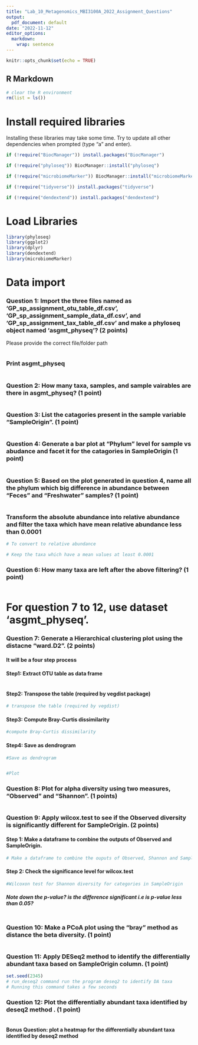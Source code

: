 ```yaml
---
title: "Lab_10_Metagenomics_MBI3100A_2022_Assignment_Questions"
output:
  pdf_document: default
date: "2022-11-12"
editor_options:
  markdown:
    wrap: sentence
---
```


```r
knitr::opts_chunk$set(echo = TRUE)
```

## R Markdown

```r
# clear the R environment
rm(list = ls())
```

# Install required libraries

Installing these libraries may take some time.
Try to update all other dependencies when prompted (type "a" and enter).

```r

if (!require("BiocManager")) install.packages("BiocManager")

if (!require("phyloseq")) BiocManager::install("phyloseq")

if (!require("microbiomeMarker")) BiocManager::install("microbiomeMarkera")

if (!require("tidyverse")) install.packages("tidyverse")

if (!require("dendextend")) install.packages("dendextend")

```

# Load Libraries

```r
library(phyloseq)
library(ggplot2)
library(dplyr)
library(dendextend)
library(microbiomeMarker)
```

# Data import

### Question 1: Import the three files named as 'GP_sp_assignment_otu_table_df.csv', 'GP_sp_assignment_sample_data_df.csv', and 'GP_sp_assignment_tax_table_df.csv' and make a phyloseq object named 'asgmt_physeq'? (2 points)

Please provide the correct file/folder path

```r

```

### Print asgmt_physeq

```r

```

### Question 2: How many taxa, samples, and sample vairables are there in asgmt_physeq? (1 point)

``` md
```

### Question 3: List the catagories present in the sample variable "SampleOrigin". (1 point)

```r

```

### Question 4: Generate a bar plot at "Phylum" level for sample vs abudance and facet it for the catagories in SampleOrigin (1 point)

```r

```

### Question 5: Based on the plot generated in question 4, name all the phylum which big difference in abundance between "Feces" and "Freshwater" samples? (1 point)

``` md
```

### Transform the absolute abundance into relative abundance and filter the taxa which have mean relative abundance less than 0.0001

```r
# To convert to relative abundance

# Keep the taxa which have a mean values at least 0.0001

```

### Question 6: How many taxa are left after the above filtering? (1 point)

``` md
```

# For question 7 to 12, use dataset 'asgmt_physeq'.

### Question 7: Generate a Hierarchical clustering plot using the distacne "ward.D2". (2 points)

#### It will be a four step process

#### Step1: Extract OTU table as data frame

```r

```

#### Step2: Transpose the table (required by vegdist package)

```r
# transpose the table (required by vegdist)

```

#### Step3: Compute Bray-Curtis dissimilarity

```r
#compute Bray-Curtis dissimilarity

```

#### Step4: Save as dendrogram

```r
#Save as dendrogram


#Plot

```

### Question 8: Plot for alpha diversity using two measures, "Observed" and "Shannon". (1 points)

```r

```

### Question 9: Apply wilcox.test to see if the Observed diversity is significantly different for SampleOrigin. (2 points)

#### Step 1: Make a dataframe to combine the outputs of Observed and SampleOrigin.

```r
# Make a dataframe to combine the ouputs of Observed, Shannon and SampleOrigin

```

#### Step 2: Check the significance level for wilcox.test

```r
#Wilcoxon test for Shannon diversity for categories in SampleOrigin

```

##### Note down the p-value? is the difference significant i.e is p-value less than 0.05?

``` md
```

### Question 10: Make a PCoA plot using the "bray" method as distance the beta diversity. (1 point)

```r

```

### Question 11: Apply DESeq2 method to identify the differentially abundant taxa based on SampleOrigin column. (1 point)

```r
set.seed(2345)
# run_deseq2 command run the program deseq2 to identify DA taxa
# Running this command takes a few seconds

```

### Question 12: Plot the differentially abundant taxa identified by deseq2 method . (1 point)

```r

```

#### Bonus Question: plot a heatmap for the differentially abundant taxa identified by deseq2 method 

```r

```
